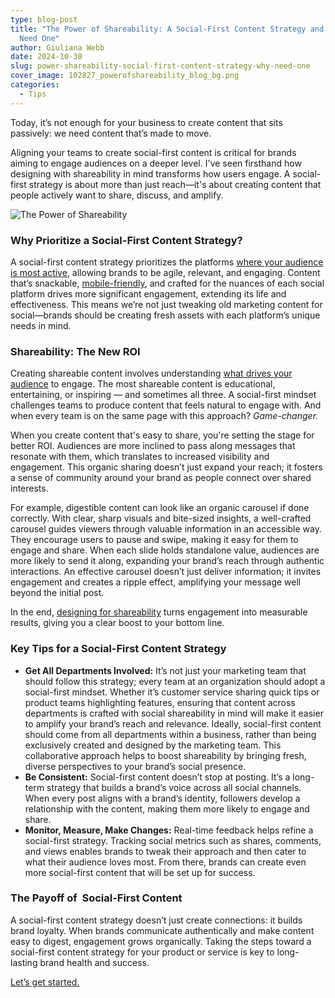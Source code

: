```yaml
---
type: blog-post
title: "The Power of Shareability: A Social-First Content Strategy and Why You
  Need One"
author: Giuliana Webb
date: 2024-10-30
slug: power-shareability-social-first-content-strategy-why-need-one
cover_image: 102827_powerofshareability_blog_bg.png
categories:
  - Tips
---
```

Today, it’s not enough for your business to create content that sits passively: we need content that’s made to move.

Aligning your teams to create social-first content is critical for brands aiming to engage audiences on a deeper level. I've seen firsthand how designing with shareability in mind transforms how users engage. A social-first strategy is about more than just reach—it's about creating content that people actively want to share, discuss, and amplify. 

![The Power of Shareability](102827_powerofshareability_blog_bg.png)

### Why Prioritize a Social-First Content Strategy?

A social-first content strategy prioritizes the platforms [where your audience is most active](https://www.forbes.com/councils/forbescommunicationscouncil/2024/08/01/creating-a-social-first-marketing-strategy-14-tips-to-keep-in-mind/), allowing brands to be agile, relevant, and engaging. Content that’s snackable, [mobile-friendly](https://www.studiolabs.com/7-reasons-why-your-website-needs-to-be-google-mobile-friendly-in-2024/), and crafted for the nuances of each social platform drives more significant engagement, extending its life and effectiveness. This means we’re not just tweaking old marketing content for social—brands should be creating fresh assets with each platform’s unique needs in mind. 

### Shareability: The New ROI

Creating shareable content involves understanding [what drives your audience](https://brandglue.com/blog/content-marketing-funnel/) to engage. The most shareable content is educational, entertaining, or inspiring — and sometimes all three. A social-first mindset challenges teams to produce content that feels natural to engage with. And when every team is on the same page with this approach? *Game-changer.* 

When you create content that's easy to share, you're setting the stage for better ROI. Audiences are more inclined to pass along messages that resonate with them, which translates to increased visibility and engagement. This organic sharing doesn’t just expand your reach; it fosters a sense of community around your brand as people connect over shared interests. 

For example, digestible content can look like an organic carousel if done correctly. With clear, sharp visuals and bite-sized insights, a well-crafted carousel guides viewers through valuable information in an accessible way. They encourage users to pause and swipe, making it easy for them to engage and share. When each slide holds standalone value, audiences are more likely to send it along, expanding your brand’s reach through authentic interactions. An effective carousel doesn’t just deliver information; it invites engagement and creates a ripple effect, amplifying your message well beyond the initial post.

In the end, [designing for shareability](https://brandglue.com/blog/b2b-marketing-trends-2024/) turns engagement into measurable results, giving you a clear boost to your bottom line.

### Key Tips for a Social-First Content Strategy

* **Get All Departments Involved:** It’s not just your marketing team that should follow this strategy; every team at an organization should adopt a social-first mindset. Whether it’s customer service sharing quick tips or product teams highlighting features, ensuring that content across departments is crafted with social shareability in mind will make it easier to amplify your brand’s reach and relevance. Ideally, social-first content should come from all departments within a business, rather than being exclusively created and designed by the marketing team. This collaborative approach helps to boost shareability by bringing fresh, diverse perspectives to your brand’s social presence. 
* **Be Consistent:** Social-first content doesn’t stop at posting. It’s a long-term strategy that builds a brand’s voice across all social channels. When every post aligns with a brand’s identity, followers develop a relationship with the content, making them more likely to engage and share.
* **Monitor, Measure, Make Changes:** Real-time feedback helps refine a social-first strategy. Tracking social metrics such as shares, comments, and views enables brands to tweak their approach and then cater to what their audience loves most. From there, brands can create even more social-first content that will be set up for success.

### The Payoff of  Social-First Content

A social-first content strategy doesn’t just create connections: it builds brand loyalty. When brands communicate authentically and make content easy to digest, engagement grows organically. Taking the steps toward a social-first content strategy for your product or service is key to long-lasting brand health and success.

[Let’s get started.](https://brandglue.com/about/)